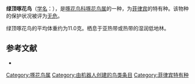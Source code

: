 {{Speciesbox
| name = 绿顶啄花鸟
| image = 
| status = LC | status_system = IUCN3.1
| genus = Dicaeum
| species = nigrilore
| authority = {{link-en|恩斯特·哈特尔特|Ernst Hartert|Hartert}}, 1904
| range_map= 
}}

'''绿顶啄花鸟'''（[[学名|学名]]：{{lang|la|''Dicaeum nigrilore''}}），是[[啄花鸟科|啄花鸟科]][[啄花鸟属|啄花鸟属]]的一种，为[[菲律宾|菲律宾]]的特有种。该物种的保护状况被评为[[无危|无危]]。

绿顶啄花鸟的平均体重约为11.0克。栖息于亚热带或热带的湿润低地林。

== 参考文献 ==
{{commons category|Dicaeum nigrilore}}
*{{cite web|url=http://www.birdlife.org/datazone/speciesfactsheet.php?id=8200&m=0|title=Dicaeum nigrilore|publisher=[[国际鸟盟|BirdLife.org]]|accessdate=2011-06-27}}
{{Taxonbar|from=Q339470}}

[[Category:啄花鸟属|Category:啄花鸟属]]
[[Category:由机器人创建的鸟类条目|Category:由机器人创建的鸟类条目]]
[[Category:菲律宾特有种|Category:菲律宾特有种]]